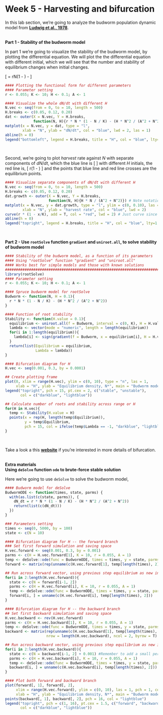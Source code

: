 # Week 5 - Harvesting and bifurcation {-}

In this lab section, we're going to analyze the budworm population
dynamic model from [**Ludwig et al.,
1978**](https://doi.org/10.2307/3939).

<br> **Part 1 - Stability of the budworm model**

In part 1 we're going to visualize the stability of the budworm model,
by plotting the differential equation. We will plot the the differential
equation with different initial, which we will see that the number and stability of equilibrium changes when initial changes.

\[
\dfrac{dN}{dt} = rN(1 - \dfrac{N}{K}) - \dfrac{HN^2}{A^2 + N^2}
\]

```r
#### Plotting the functional form for different parameters
#### Parameter setting
r <- 0.055; K <- 10; H <- 0.1; A <- 1

#### Visualize the whole dN/dt with different H
N.vec <- seq(from = 0, to = 10, length = 500)
H.breaks <- c(0.05, 0.12, 0.20)
dat <- outer(X = N.vec, Y = H.breaks,
             function(N, H){r * N * (1 - N / K) - (H * N^2 / (A^2 + N^2))})
matplot(x = N.vec, y = dat, type = "l", 
        xlab = "N", ylab = "dN/dt", col = "blue", lwd = 2, las = 1)
abline(h = 0)
legend("bottomleft", legend = H.breaks, title = "H", col = "blue", lty=1:3, lwd = 2)
```
<br>

Second, we're going to plot $harvest$ rate against $N$ with
separate components of $dN/dt$, which the blue line is 
\[
\dfrac{HN}{A^2 + N^2}
\]
with different $H$ initials, the red line is, 
\[
r(1 - \dfrac{N}{K})
\]
and the points that blue line and red line crosses are the equilibrium points.

```r
#### Visualize separate components of dN/dt with different H
N.vec <- seq(from = 0, to = 10, length = 500)
H.breaks <- c(0.05, 0.12, 0.20)
dat.growth <- outer(X = N.vec, Y = H.breaks,
                    function(N, H){H * N / (A^2 + N^2)}) # Note notation change
matplot(x = N.vec, y = dat.growth, type = "l", ylim = c(0, 0.10), las = 1, 
        xlab = "N", ylab = "harvest rate", col = "blue", lwd = 2)
curve(r * (1 - x/K), add = T, col = "red", lwd = 2) # Just curve since its the same line, and note variable notation change
abline(h = 0)
legend("topright", legend = H.breaks, title = "H", col = "blue", lty=1:3, lwd = 2)
```
<br>


**Part 2 - Use `rootSolve` function `gradient` and `uniroot.all`, to solve stability of budworm model**

```r
#### Stability of the budworm model, as a function of its parameters
#### Using "rootSolve" function "gradient" and "uniroot.all"
#### Works best for simple models and those with known solutions
########################################################################################################################
library(rootSolve)
#### Parameter setting
r <- 0.055; K <- 10; H <- 0.1; A <- 1

#### Spruce budworm model for rootSolve
Budworm <- function(N, H = 0.1){
  r * N * (1 - N / K) - (H * N^2 / (A^2 + N^2))
}

#### Function of root stability
Stability <- function(H.value = 0.1){
  equilibrium <- uniroot.all(f = Budworm, interval = c(0, K), H = H.value) # finds all roots
  lambda <- vector(mode = "numeric", length = length(equilibrium))
  for(i in 1:length(equilibrium)){
    lambda[i] <- sign(gradient(f = Budworm, x = equilibrium[i], H = H.value))
  }
  return(list(Equilibrium = equilibrium,
              Lambda = lambda))
}

#### Bifurcation diagram for H
H.vec <- seq(0.001, 0.3, by = 0.0001)

## Create plotting frame
plot(0, xlim = range(H.vec), ylim = c(0, 10), type = "n", las = 1,
     xlab = "H", ylab = "Equilibrium density, N*", main = "Budworm model bifurcation along H")
legend("topright", pch = 15, pt.cex = 2, c("stable", "unstable"),
       col = c("darkblue", "lightblue"))

## Calculate number of roots and stability across range or H
for(H in H.vec){
  temp <- Stability(H.value = H)
  points(x = rep(H, length(temp$Equilibrium)),
         y = temp$Equilibrium,
         pch = 15, col = ifelse(temp$Lambda == -1, "darkblue", "lightblue"))
}
```
<br>

Take a look a this
[**website**](https://www.math.ksu.edu/~albin/teaching/math340_fall2018/slides/03_bifurcations.html) if you're interested in more details of bifurcation. 
<br>
<br>

**Extra materials**
<br>
**Using `deSolve` function `ode` to brute-force stable solution**

Here we're going to use `deSolve` to solve the budworm model,

```r
#### Budworm model for deSolve
BudwormODE <- function(times, state, parms) {
  with(as.list(c(state, parms)), {
    dN_dt = r * N * (1 - N / K) - (H * N^2 / (A^2 + N^2))
    return(list(c(dN_dt)))
  })
}

### Parameters setting
times <- seq(0, 5000, by = 100)
state <- c(N = 10)

#### Bifurcation diagram for H -- the forward branch
### Set first forward simulation and saving space
H.vec.forward <- seq(0.001, 0.3, by = 0.001)
parms <- c(H = H.vec.forward[1], K = 10, r = 0.055, A = 1)
temp <- deSolve::ode(func = BudwormODE, times = times, y = state, parms = parms)
forward <- matrix(rep(unname(c(H.vec.forward[1], temp[length(times), 2])), length(H.vec.forward)), nrow = length(H.vec.forward), ncol = 2, byrow = T)

## Run across forward vector, using previous step equilibrium as new initial state
for(i in 2:length(H.vec.forward)){
  state <- c(N = forward[i-1, 2])
  parms <- c(H = H.vec.forward[i], K = 10, r = 0.055, A = 1)
  temp <- deSolve::ode(func = BudwormODE, times = times, y = state, parms = parms)
  forward[i, ] = unname(c(H.vec.forward[i], temp[length(times), 2]))
}

#### Bifurcation diagram for H -- the backward branch
## Set first backward simulation and saving space
H.vec.backward <- rev(H.vec.forward)
parms <- c(H = H.vec.backward[1], K = 10, r = 0.055, A = 1)
temp <- deSolve::ode(func = BudwormODE, times = times, y = state, parms = parms)
backward <- matrix(rep(unname(c(H.vec.backward[1], temp[length(times), 2])), length(H.vec.backward)),
                   nrow = length(H.vec.backward), ncol = 2, byrow = T)

## Run across backward vector, using previous step equilibrium as new initial state
for(i in 2:length(H.vec.backward)){
  state <- c(N = backward[i-1, 2] + 0.001) #Remember to add a small perturbation on initial
  parms <- c(H = H.vec.backward[i], K = 10, r = 0.055, A = 1)
  temp <- deSolve::ode(func = BudwormODE, times = times, y = state, parms = parms)
  backward[i, ] = unname(c(H.vec.backward[i], temp[length(times), 2]))
}

#### Plot both forward and backward branch
plot(forward[, 1], forward[, 2],
     xlim = range(H.vec.forward), ylim = c(0, 10), las = 1, pch = 1, col = "darkblue", cex = 1.6,
     xlab = "H", ylab = "Equilibrium density, N*", main = "Budworm model bifurcation along H")
points(backward[, 1], backward[, 2], pch = 16, col = "lightblue")
legend("topright", pch = c(1, 16), pt.cex = 1.5, c("forward", "backward"),
       col = c("darkblue", "lightblue"))
```
<br>

<!-- **Part 2 - Non-dimensionalized model, a 2-D bifurcation diagram** -->
<!-- <br> -->

<!-- Third, we will plot a 2-D bifurcation diagram, with $r$ against $K$,  -->
<!-- \[ -->
<!-- \dfrac{dN}{dt} = rx(1 - \dfrac{x}{K}) - \dfrac{x^2}{1 + x^2}, -->
<!-- \] -->

<!-- \[ -->
<!-- r = \dfrac{2x^3}{(1 + x^2)^2}, K = \dfrac{2x^3}{(x^2 - 1)} -->
<!-- \] -->

<!-- ```{r} -->
<!-- #### 2-D bifurcation diagram following analytical solution from Strogatz -->
<!-- #### For nondimensionalized model dx/du = rx(1-x/k) - x^2/(1+x^2) -->
<!-- #### There exist parametric curves for bifurcation points r(x) and k(x) -->
<!-- x.bifur = seq(1.001, 50, by = 0.001) -->
<!-- bifur2D = data.frame(x.bifur = x.bifur,  -->
<!--                      r.bifur = 2 * x.bifur^3 / ((1 + x.bifur^2)^2), -->
<!--                      k.bifur = 2 * x.bifur^3 / (x.bifur^2 - 1)) -->
<!-- plot(r.bifur ~ k.bifur, bifur2D, type = "l", lwd = 2, las = 1,  -->
<!--      xlim = c(0, 60), ylim = c(0, max(bifur2D$r.bifur) * 1.1),  -->
<!--      xlab = "K", ylab = "r", main = "Budworm model bifurcation along r-k space") -->
<!-- ``` -->
<!-- <br> -->
